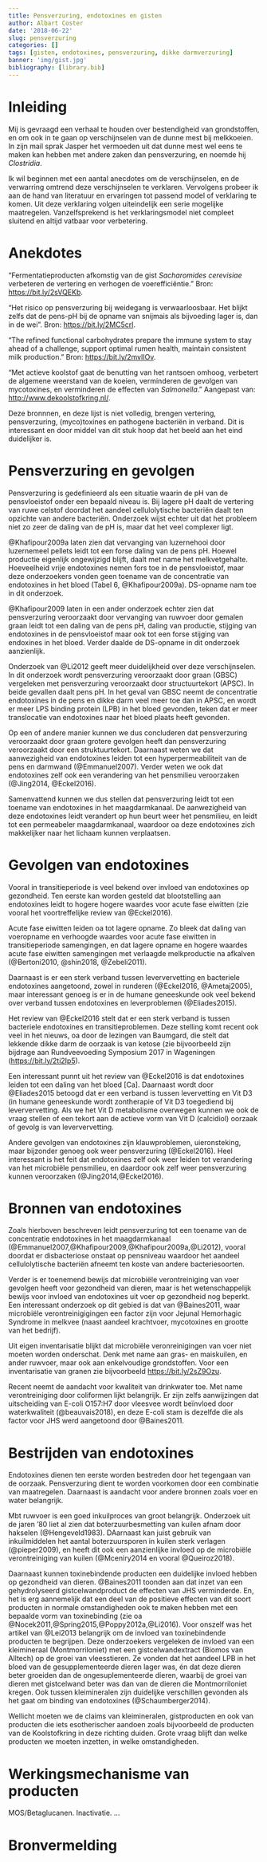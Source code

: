```yaml
---
title: Pensverzuring, endotoxines en gisten
author: Albart Coster
date: '2018-06-22'
slug: pensverzuring
categories: []
tags: [gisten, endotoxines, pensverzuring, dikke darmverzuring]
banner: 'img/gist.jpg'
bibliography: [library.bib]
---
```



# Inleiding
Mij is gevraagd een verhaal te houden over bestendigheid van
grondstoffen, en om ook in te gaan op verschijnselen van de dunne mest
bij melkkoeien. In zijn mail sprak Jasper het vermoeden uit dat dunne
mest wel eens te maken kan hebben met andere zaken dan pensverzuring,
en noemde hij *Clostridia*.

Ik wil beginnen met een aantal anecdotes om de verschijnselen, en de
verwarring omtrend deze verschijnselen te verklaren. Vervolgens
probeer ik aan de hand van literatuur en ervaringen tot passend model
of verklaring te komen. Uit deze verklaring volgen uiteindelijk een
serie mogelijke maatregelen. Vanzelfsprekend is het verklaringsmodel
niet compleet sluitend en altijd vatbaar voor verbetering.

# Anekdotes
"Fermentatieproducten afkomstig van de gist *Sacharomides cerevisiae*
verbeteren de vertering en verhogen de voerefficiëntie." Bron: 
[https://bit.ly/2sVQEKb](https://bit.ly/2sVQEKb).

"Het risico op pensverzuring bij weidegang is verwaarloosbaar. Het
blijkt zelfs dat de pens-pH bij de opname van snijmais als bijvoeding
lager is, dan in de wei". Bron:
[https://bit.ly/2MC5crl](https://bit.ly/2MC5crl).

"The refined functional carbohydrates prepare the immune system to
stay ahead of a challenge, support optimal rumen health, maintain
consistent milk production." Bron:
[https://bit.ly/2mvlIOv](https://bit.ly/2mvlIOv).

"Met actieve koolstof gaat de benutting van het rantsoen omhoog,
verbetert de algemene weerstand van de koeien, verminderen de
gevolgen van mycotoxines, en verminderen de effecten van
*Salmonella*." Aangepast van:
[http://www.dekoolstofkring.nl/](http://www.dekoolstofkring.nl/).

Deze bronnnen, en deze lijst is niet volledig, brengen vertering,
pensverzuring, (myco)toxines en pathogene bacteriën in verband. Dit is
interessant en door middel van dit stuk hoop dat het beeld aan het
eind duidelijker is.

# Pensverzuring en gevolgen
Pensverzuring is gedefinieerd als een situatie waarin de pH van de
pensvloeistof onder een bepaald niveau is. Bij lagere pH daalt de
vertering van ruwe celstof doordat het aandeel cellulolytische
bacteriën daalt ten opzichte van andere bacteriën. Onderzoek wijst
echter uit dat het probleem niet zo zeer de daling van de pH is, maar
dat het veel complexer ligt.

@Khafipour2009a laten zien dat vervanging van luzernehooi door
luzernemeel pellets leidt tot een forse daling van de pens pH. Hoewel
productie eigenlijk ongewijzigd blijft, daalt met name het
melkvetgehalte. Hoeveelheid vrije endotoxines nemen fors toe in de
pensvloeistof, maar deze onderzoekers vonden geen toename van de
concentratie van endotoxines in het bloed (Tabel 6,
@Khafipour2009a). DS-opname nam toe in dit onderzoek.

@Khafipour2009 laten in een ander onderzoek echter zien dat
pensverzuring veroorzaakt door vervanging van ruwvoer door gemalen
graan leidt tot een daling van de pens pH, daling van productie,
stijging van endotoxines in de pensvloeistof maar ook tot een forse
stijging van endoxines in het bloed. Verder daalde de DS-opname in
dit onderzoek aanzienlijk.

Onderzoek van @Li2012 geeft meer duidelijkheid over deze
verschijnselen. In dit onderzoek wordt pensverzuring veroorzaakt door
graan (GBSC) vergeleken met pensverzuring veroorzaakt door
structuurtekort (APSC). In beide gevallen daalt pens pH. In het geval
van GBSC neemt de concentratie endotoxines in de pens en dikke darm
veel meer toe dan in APSC, en wordt er meer LPS binding protein (LPB)
in het bloed gevonden, teken dat er meer translocatie van endotoxines
naar het bloed plaats heeft gevonden.

Op een of andere manier kunnen we dus concluderen dat pensverzuring
veroorzaakt door graan grotere gevolgen heeft dan pensverzuring
veroorzaakt door een struktuurtekort. Daarnaast weten we dat
aanwezigheid van endotoxines leiden tot een hyperpermeabiliteit van de
pens en darmwand (@Emmanuel2007). Verder weten we ook dat endotoxines
zelf ook een verandering van het pensmilieu veroorzaken (@Jing2014,
@Eckel2016).

Samenvattend kunnen we dus stellen dat pensverzuring leidt tot een
toename van endotoxines in het maagdarmkanaal. De aanwezigheid van
deze endotoxines leidt verandert op hun beurt weer het pensmilieu, en
leidt tot een permeabeler maagdarmkanaal, waardoor oa deze endotoxines
zich makkelijker naar het lichaam kunnen verplaatsen.
 
# Gevolgen van endotoxines
Vooral in transitieperiode is veel bekend over invloed van endotoxines
op gezondheid. Ten eerste kan worden gesteld dat blootstelling aan
endotoxines leidt to hogere hogere waardes voor acute fase eiwitten
(zie vooral het voortreffelijke review van @Eckel2016). 

Acute fase eiwitten leiden oa tot lagere opname. Zo bleek dat
daling van voeropname en verhoogde waardes voor acute fase eiwitten in
transitieperiode samengingen, en dat lagere opname en hogere waardes
acute fase eiwitten samengingen met verlaagde melkproductie na
afkalven (@Bertoni2010, @shin2018, @Zebeli2011). 

Daarnaast is er een sterk verband tussen leververvetting en bacteriele
endotoxines aangetoond, zowel in runderen (@Eckel2016, @Ametaj2005),
maar interessant genoeg is er in de humane geneeskunde ook veel
bekend over verband tussen endotoxines en leverproblemen
(@Eliades2015).

Het review van @Eckel2016 stelt dat er een sterk verband is tussen
bacteriele endotoxines en transitieproblemen. Deze stelling komt
recent ook veel in het nieuws, oa door de lezingen van Baumgard, die
stelt dat lekkende dikke darm de oorzaak is van ketose (zie
bijvoorbeeld zijn bijdrage aan Rundveevoeding Symposium 2017 in
Wageningen ([https://bit.ly/2ti2Ip5](https://bit.ly/2ti2Ip5)).

Een interessant punnt uit het review van @Eckel2016 is dat endotoxines
leiden tot een daling van het bloed [Ca]. Daarnaast wordt door
@Eliades2015 betoogd dat er een verband is tussen levervetting en Vit
D3 (in humane geneeskunde wordt zontherapie of Vit D3 toegediend bij
leververvetting. Als we het Vit D metabolisme overwegen kunnen we ook
de vraag stellen of een tekort aan de actieve vorm van Vit D
(calcidiol) oorzaak of gevolg is van leververvetting.

Andere gevolgen van endotoxines zijn klauwproblemen, uieronsteking,
maar bijzonder genoeg ook weer pensverzuring (@Eckel2016). Heel
interessant is het feit dat endotoxines zelf ook weer leiden tot
verandering van het microbiële pensmilieu, en daardoor ook zelf weer
pensverzuring kunnen veroorzaken (@Jing2014,@Eckel2016).

# Bronnen van endotoxines
Zoals hierboven beschreven leidt pensverzuring tot een toename van de
concentratie endotoxines in het maagdarmkanaal
(@Emmanuel2007,@Khafipour2009,@Khafipour2009a,@Li2012), vooral doordat
er disbacteriose onstaat op pensniveau waardoor het aandeel
cellulolytische bacteriën afneemt ten koste van andere
bacteriesoorten.

Verder is er toenemend bewijs dat microbiële verontreiniging van voer
gevolgen heeft voor gezondheid van dieren, maar is het
wetenschappelijk bewijs voor invloed van endotoxines uit voer op
gezondheid nog beperkt. Een interessant onderzoek op dit gebied is dat
van @Baines2011, waar microbiële verontreinigigingen een factor zijn
voor Jejunal Hemorhagic Syndrome in melkvee (naast aandeel krachtvoer,
mycotoxines en grootte van het bedrijf).

Uit eigen inventarisatie blijkt dat microbiële veronreinigingen van
voer niet moeten worden onderschat. Denk met name aan gras- en
maiskuilen, en ander ruwvoer, maar ook aan enkelvoudige grondstoffen.
Voor een inventarisatie van granen zie bijvoorbeeld
[https://bit.ly/2sZ9Ozu](https://bit.ly/2sZ9Ozu).

Recent neemt de aandacht voor kwaliteit van drinkwater toe. Met name
verontreiniging door coliformen lijkt belangrijk. Er zijn zelfs
aanwijzingen dat uitscheiding van E-coli O157:H7 door vleesvee wordt beïnvloed
door waterkwaliteit (@beauvais2018), en deze E-coli stam is dezelfde
die als factor voor JHS werd aangetoond door @Baines2011.

# Bestrijden van endotoxines
Endotoxines dienen ten eerste worden bestreden door het tegengaan van
de oorzaak. Pensverzuring dient te worden voorkomen door een
combinatie van maatregelen. Daarnaast is aandacht voor andere bronnen
zoals voer en water belangrijk.

Mbt ruwvoer is een goed inkuilproces van groot belangrijk. Onderzoek
uit de jaren '80 liet al zien dat boterzuurbesmetting van kuilen afnam
door hakselen (@Hengeveld1983). DAarnaast kan juist gebruik van
inkuilmiddelen het aantal boterzuursporen in kuilen sterk verlagen
(@pieper2009), en heeft dit ook een aanzienlijke invloed op de
microbiële verontreiniging van kuilen (@Mceniry2014 en vooral
@Queiroz2018).

Daarnaast kunnen toxinebindende producten een duidelijke invloed
hebben op gezondheid van dieren. @Baines2011 toonden aan dat inzet van
een gehydrolyseerd gistcelwandproduct de effecten van JHS
verminderde. En, het is erg aannemelijk dat een deel van de positieve
effecten van dit soort producten in normale omstandigheden ook te
maken hebben met een bepaalde vorm van toxinebinding (zie oa
@Nocek2011,@Spring2015,@Poppy2012a,@Li2016). Voor onszelf was het artikel van
@Lei2013 belangrijk om de invloed van toxinebindende producten te
begrijpen. Deze onderzoekers vergeleken de invloed van een
kleimineraal (Montmorriloniet) met een gistcelwandextract (Biomos van
Alltech) op de groei van vleesstieren. Ze vonden dat het aandeel LPB
in het bloed van de gesupplementeerde dieren lager was, én dat deze
dieren beter groeiden dan de ongesuplementeerde dieren, waarbij de
groei van dieren met gistcelwand beter was dan van de dieren die
Montmorriloniet kregen. Ook tussen kleimineralen zijn duidelijke
verschillen gevonden als het gaat om binding van endotoxines
(@Schaumberger2014).

Wellicht moeten we de claims van kleimineralen, gistproducten en ook
van producten die iets esotherischer aandoen zoals bijvoorbeeld de
producten van de Koolstofkring in deze richting duiden. Grote vraag
blijft dan welke producten we moeten inzetten, in welke
omstandigheden.

# Werkingsmechanisme van producten
MOS/Betaglucanen. Inactivatie. ...




# Bronvermelding


